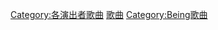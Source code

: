 {{DEFAULTSORT:Tube}}
[[Category:各演出者歌曲|Category:各演出者歌曲]]
[[Category:TUBE|歌曲]]
[[Category:Being歌曲|Category:Being歌曲]]